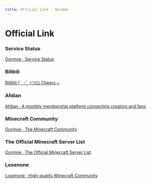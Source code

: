 ```yaml
---
title: Official Link · Ourmoe
---
```


# Official Link


### Service Status

[Ourmoe · Service Status](https://status.yaasasi.cn/status/ourmoe)

### Bilibili

[Bilibili (゜-゜)つロ Cheers ~](https://space.bilibili.com/407689732)

### Afdian

[Afdian · A monthly membership platform connecting creators and fans](https://afdian.net/@Yaasasi)

### Minecraft Community

[Ourmoe · The Minecraft Community](https://spark.yaasasi.cn/)

### The Official Minecraft Server List

[Ourmoe · The Official Minecraft Server List](https://findmcserver.com/server/HflBGhkGdP)

### Losenone

[Losenone · High-quality Minecraft Community](https://www.losenone.cn/)